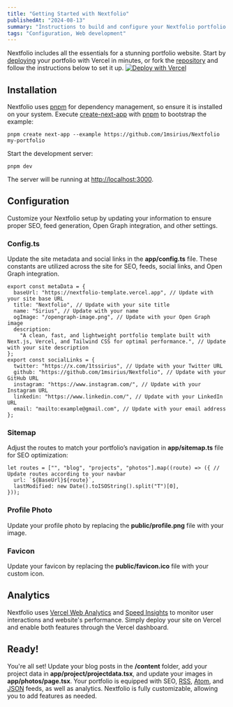 ```yaml
---
title: "Getting Started with Nextfolio"
publishedAt: "2024-08-13"
summary: "Instructions to build and configure your Nextfolio portfolio."
tags: "Configuration, Web development"
---
```

Nextfolio includes all the essentials for a stunning portfolio website.
Start by [deploying](https://vercel.com/new/clone?repository-url=https%3A%2F%2Fgithub.com%2F1msirius%2FNextfolio) your portfolio with Vercel in minutes, or fork the [repository](https://github.com/1msirius/Nextfolio) and follow the instructions below to set it up.
[![Deploy with Vercel](https://vercel.com/button)](https://vercel.com/new/clone?repository-url=https%3A%2F%2Fgithub.com%2F1msirius%2FNextfolio)
## Installation
Nextfolio uses [pnpm](https://pnpm.io/installation) for dependency management, so ensure it is installed on your system.
Execute [create-next-app](https://github.com/vercel/next.js/tree/canary/packages/create-next-app) with [pnpm](https://pnpm.io/installation) to bootstrap the example:
```
pnpm create next-app --example https://github.com/1msirius/Nextfolio my-portfolio
```
Start the development server:
```
pnpm dev
```
The server will be running at [http://localhost:3000](http://localhost:3000).
## Configuration
Customize your Nextfolio setup by updating your information to ensure proper SEO, feed generation, Open Graph integration, and other settings.
### Config.ts
Update the site metadata and social links in the **app/config.ts** file. These constants are utilized across the site for SEO, feeds, social links, and Open Graph integration.
```
export const metaData = {
  baseUrl: "https://nextfolio-template.vercel.app", // Update with your site base URL
  title: "Nextfolio", // Update with your site title
  name: "Sirius", // Update with your name
  ogImage: "/opengraph-image.png", // Update with your Open Graph image
  description:
    "A clean, fast, and lightweight portfolio template built with Next.js, Vercel, and Tailwind CSS for optimal performance.", // Update with your site description
};
export const socialLinks = {
  twitter: "https://x.com/1tssirius", // Update with your Twitter URL
  github: "https://github.com/1msirius/Nextfolio", // Update with your GitHub URL
  instagram: "https://www.instagram.com/", // Update with your Instagram URL
  linkedin: "https://www.linkedin.com/", // Update with your LinkedIn URL
  email: "mailto:example@gmail.com", // Update with your email address
};
```
### Sitemap
Adjust the routes to match your portfolio’s navigation in **app/sitemap.ts** file for SEO optimization:
```
let routes = ["", "blog", "projects", "photos"].map((route) => ({ // Update routes according to your navbar
  url: `${BaseUrl}${route}`,
  lastModified: new Date().toISOString().split("T")[0],
}));
```
### Profile Photo
Update your profile photo by replacing the **public/profile.png** file with your image.
### Favicon
Update your favicon by replacing the **public/favicon.ico** file with your custom icon.
## Analytics
Nextfolio uses [Vercel Web Analytics](https://vercel.com/docs/analytics/quickstart) and [Speed Insights](https://vercel.com/docs/speed-insights/quickstart) to monitor user interactions and website's performance. Simply deploy your site on Vercel and enable both features through the Vercel dashboard.
## Ready!
You're all set! Update your blog posts in the **/content** folder, add your project data in **app/project/projectdata.tsx**, and update your images in **app/photos/page.tsx**.
Your portfolio is equipped with SEO, [RSS](/rss.xml), [Atom](/atom.xml), and [JSON](/feed.json) feeds, as well as analytics. Nextfolio is fully customizable, allowing you to add features as needed.
